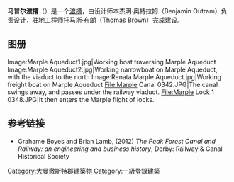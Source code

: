 {{Infobox aqueduct navigable
|name=马普尔渡槽<br />Marple Aqueduct
|image=Marple River Goyt 0314.JPG
|image_size=240px
|image_caption=The Marple Aqueduct from the River Goyt.
|carries={{tsl|en|Peak Forest Canal||Peak Forest Canal}}
|crosses={{tsl|en|River Goyt||River Goyt}}
|location={{tsl|en|Marple, Greater Manchester||Marple, Greater Manchester}}
|os_grid_reference=SJ955900
|maintained=[[Canal_and_river_trust|Canal and river trust]]
|designer={{tsl|en|Benjamin Outram||Benjamin Outram}}
|material1=
|material2=
|number_spans=Three
|piers_in_water=
|mainspan=
|length={{convert|105|yd|m}}
|width={{convert|8|ft|m}}
|height=
|depth=
|passable=No
|towpath=Western side only
|clearance_above=
|clearance_below=
|begin=1795年
|complete=1799年
|open=1800年
|rebuilt=
|heritage=[[登錄建築|登錄建築]]
|closed=
|lat=53.4073
|long=-2.0691
|extra=
}}

'''马普尔渡槽'''（{{lang-en|'''Marple Aqueduct'''}}）是一个[[渡槽|渡槽]]，由设计师本杰明·奥特拉姆（Benjamin Outram）负责设计，驻地工程师托马斯·布朗（Thomas Brown）完成建设。

== 图册 ==
<gallery>
Image:Marple Aqueduct1.jpg|Working boat traversing Marple Aqueduct
Image:Marple Aqueduct2.jpg|Working narrowboat on Marple Aqueduct, with the viaduct to the north
Image:Renata Marple Aqueduct.jpg|Working freight boat on Marple Aqueduct
File:Marple Canal 0342.JPG|The canal swings away, and passes under the railway viaduct.
File:Marple Lock 1 0348.JPG|It then enters the Marple flight of locks.
</gallery>

== 参考链接 ==
{{Commons category|Marple Aqueduct}}
* Grahame Boyes and Brian Lamb, (2012) ''The Peak Forest Canal and Railway: an engineering and business history'', Derby: Railway & Canal Historical Society

[[Category:大曼徹斯特郡建築物|Category:大曼徹斯特郡建築物]]
[[Category:一級登錄建築|Category:一級登錄建築]]